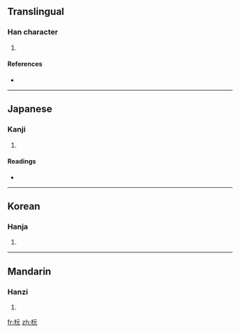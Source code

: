 ==Translingual==

===Han character===
{{Han char|rn=75|rad=木|as=04|sn=8|four=4191<sub>1</sub>|canj=木一一山 (DMMU)}}

# {{defn|Han|sort=木04}}

====References====
* {{Han ref|kx=0513.050|dkj=14493|dj=0899.030|hdz=21164.030|uh=676C|ud=26476|bh=CCD4|bd=52436}}

----

==Japanese==

===Kanji===
{{ja-kanji|grade=|rs=木04}}

# {{defn|Japanese|sort=木04}}

====Readings====
* {{ja-readings|on=[[げん]] (gen), [[がん]] (gan)|kun=[[ふじもどき]] (fujimodoki)}}

----

==Korean==

===Hanja===
{{ko-hanja|hangeul=원|eumhun=|rv=won|mr=wŏn|y=wen}}

# {{defn|Korean|sort=木04}}

----

==Mandarin==

===Hanzi===
{{cmn-hanzi|pin=[[yuán]] ([[yuan2]])|wg=yüan<sup>2</sup>}}

# {{defn|Mandarin|sort=木04}}

[[fr:杬]]
[[zh:杬]]